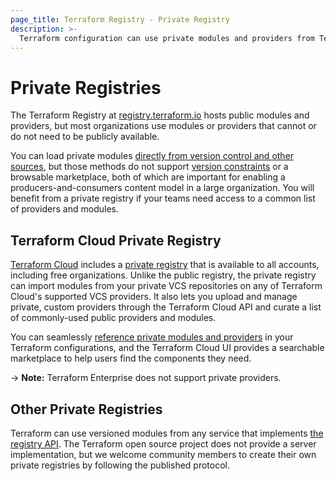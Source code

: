 ```yaml
---
page_title: Terraform Registry - Private Registry
description: >-
  Terraform configuration can use private modules and providers from Terraform Cloud private registries.
---
```

  
# Private Registries

The Terraform Registry at [registry.terraform.io](https://registry.terraform.io) hosts public modules and providers, but most organizations use modules or providers that cannot or do not need to be publicly available.

You can load private modules [directly from version control and other sources](/language/modules/sources), but those methods do not support [version constraints](/language/modules/syntax#version) or a browsable marketplace, both of which are important for enabling a producers-and-consumers content model in a large organization. You will benefit from a private registry if your teams need access to a common list of providers and modules.

## Terraform Cloud Private Registry

[Terraform Cloud](https://www.hashicorp.com/products/terraform) includes a [private registry](/cloud-docs/registry) that is available to all accounts, including free organizations. Unlike the public registry, the private registry can import modules from your private VCS repositories on any of Terraform Cloud's supported VCS providers. It also lets you upload and manage private, custom providers through the Terraform Cloud API and curate a list of commonly-used public providers and modules.

You can seamlessly [reference private modules and providers](/cloud-docs/registry/using) in your Terraform configurations, and the Terraform Cloud UI provides a searchable marketplace to help users find the components they need.

-> **Note:** Terraform Enterprise does not support private providers.


## Other Private Registries

Terraform can use versioned modules from any service that implements
[the registry API](/registry/api-docs).
The Terraform open source project does not provide a server implementation, but
we welcome community members to create their own private registries by following
the published protocol.
